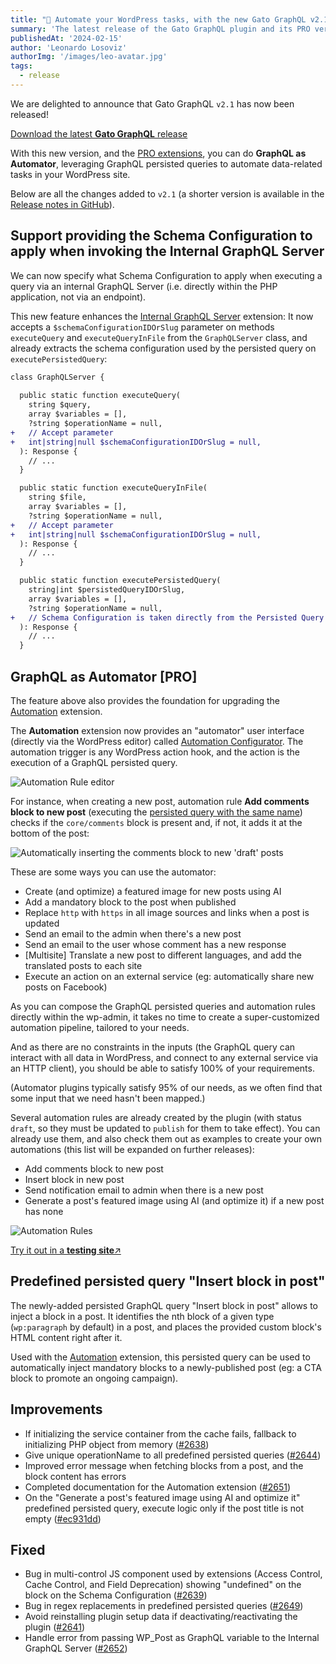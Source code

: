 ```yaml
---
title: "🚀 Automate your WordPress tasks, with the new Gato GraphQL v2.1"
summary: 'The latest release of the Gato GraphQL plugin and its PRO version brings an "automator" interface, to automatically execute GraphQL persisted queries when some event happens in the WordPress site'
publishedAt: '2024-02-15'
author: 'Leonardo Losoviz'
authorImg: '/images/leo-avatar.jpg'
tags:
  - release
---
```


We are delighted to announce that Gato GraphQL `v2.1` has now been released!

<p class="[ p-name text-center ]">
    <a class="[ button bigger rounded ]" href="https://downloads.wordpress.org/plugin/gatographql.latest-stable.zip" download>Download the latest <strong>Gato GraphQL</strong> release</a>
</p>

With this new version, and the [PRO extensions](/bundles/all-in-one-toolbox-for-wordpress/), you can do **GraphQL as Automator**, leveraging GraphQL persisted queries to automate data-related tasks in your WordPress site.

Below are all the changes added to `v2.1` (a shorter version is available in the [Release notes in GitHub](https://github.com/GatoGraphQL/GatoGraphQL/releases/tag/2.1.0)).

## Support providing the Schema Configuration to apply when invoking the Internal GraphQL Server

We can now specify what Schema Configuration to apply when executing a query via an internal GraphQL Server (i.e. directly within the PHP application, not via an endpoint).

This new feature enhances the [Internal GraphQL Server](https://gatographql.com/extensions/) extension: It now accepts a `$schemaConfigurationIDOrSlug` parameter on methods `executeQuery` and `executeQueryInFile` from the `GraphQLServer` class, and already extracts the schema configuration used by the persisted query on `executePersistedQuery`:

```diff
class GraphQLServer {
  
  public static function executeQuery(
    string $query,
    array $variables = [],
    ?string $operationName = null,
+   // Accept parameter 
+   int|string|null $schemaConfigurationIDOrSlug = null,
  ): Response {
    // ...
  }

  public static function executeQueryInFile(
    string $file,
    array $variables = [],
    ?string $operationName = null,
+   // Accept parameter 
+   int|string|null $schemaConfigurationIDOrSlug = null,
  ): Response {
    // ...
  }

  public static function executePersistedQuery(
    string|int $persistedQueryIDOrSlug,
    array $variables = [],
    ?string $operationName = null,
+   // Schema Configuration is taken directly from the Persisted Query
  ): Response {
    // ...
  }
```

## GraphQL as Automator [PRO]

The feature above also provides the foundation for upgrading the [Automation](https://gatographql.com/extensions/automation/) extension.

The **Automation** extension now provides an "automator" user interface (directly via the WordPress editor) called [Automation Configurator](https://gatographql.com/extensions/automation/#heading-automation-configurator). The automation trigger is any WordPress action hook, and the action is the execution of a GraphQL persisted query.

<div class="img-width-1024" markdown="1">

![Automation Rule editor](/assets/extensions/upstream-pro/automation-rule-editor.png "Automation Rule editor")

</div>

For instance, when creating a new post, automation rule **Add comments block to new post** (executing the [persisted query with the same name](/library/add-a-mandatory-comments-block-to-post/)) checks if the `core/comments` block is present and, if not, it adds it at the bottom of the post:

<div class="img-width-640" markdown="1">

![Automatically inserting the comments block to new 'draft' posts](/assets/extensions/upstream-pro/automation-rule-insert-mandatory-comments-block.gif "Automatically inserting the comments block to new 'draft' posts")

</div>

These are some ways you can use the automator:

- Create (and optimize) a featured image for new posts using AI
- Add a mandatory block to the post when published
- Replace `http` with `https` in all image sources and links when a post is updated
- Send an email to the admin when there's a new post
- Send an email to the user whose comment has a new response
- [Multisite] Translate a new post to different languages, and add the translated posts to each site
- Execute an action on an external service (eg: automatically share new posts on Facebook)

As you can compose the GraphQL persisted queries and automation rules directly within the wp-admin, it takes no time to create a super-customized automation pipeline, tailored to your needs.

And as there are no constraints in the inputs (the GraphQL query can interact with all data in WordPress, and connect to any external service via an HTTP client), you should be able to satisfy 100% of your requirements.

(Automator plugins typically satisfy 95% of our needs, as we often find that some input that we need hasn't been mapped.)

Several automation rules are already created by the plugin (with status `draft`, so they must be updated to `publish` for them to take effect). You can already use them, and also check them out as examples to create your own automations (this list will be expanded on further releases):

- Add comments block to new post
- Insert block in new post
- Send notification email to admin when there is a new post
- Generate a post's featured image using AI (and optimize it) if a new post has none

<div class="img-width-1024" markdown="1">

![Automation Rules](/assets/extensions/upstream-pro/automation-rules.png "Automation Rules")

</div>

<p class="[ p-name text-center ]">
    <a class="[ button bigger rounded alternate ]" href="https://app.instawp.io/launch?t=gatographql-demo&d=v2" target="_blank">Try it out in a <strong>testing site</strong>↗</a>
</p>

## Predefined persisted query "Insert block in post"

The newly-added persisted GraphQL query "Insert block in post" allows to inject a block in a post. It identifies the nth block of a given type (`wp:paragraph` by default) in a post, and places the provided custom block's HTML content right after it.

Used with the [Automation](https://gatographql.com/extensions/automation/) extension, this persisted query can be used to automatically inject mandatory blocks to a newly-published post (eg: a CTA block to promote an ongoing campaign).

## Improvements

- If initializing the service container from the cache fails, fallback to initializing PHP object from memory ([#2638](https://github.com/GatoGraphQL/GatoGraphQL/pull/2638))
- Give unique operationName to all predefined persisted queries ([#2644](https://github.com/GatoGraphQL/GatoGraphQL/pull/2644))
- Improved error message when fetching blocks from a post, and the block content has errors
- Completed documentation for the Automation extension ([#2651](https://github.com/GatoGraphQL/GatoGraphQL/pull/2651))
- On the "Generate a post's featured image using AI and optimize it" predefined persisted query, execute logic only if the post title is not empty ([#ec931dd](https://github.com/GatoGraphQL/GatoGraphQL/commit/ec931dd))

## Fixed

- Bug in multi-control JS component used by extensions (Access Control, Cache Control, and Field Deprecation) showing "undefined" on the block on the Schema Configuration ([#2639](https://github.com/GatoGraphQL/GatoGraphQL/pull/2639))
- Bug in regex replacements in predefined persisted queries ([#2649](https://github.com/GatoGraphQL/GatoGraphQL/pull/2649))
- Avoid reinstalling plugin setup data if deactivating/reactivating the plugin ([#2641](https://github.com/GatoGraphQL/GatoGraphQL/pull/2641))
- Handle error from passing WP_Post as GraphQL variable to the Internal GraphQL Server ([#2652](https://github.com/GatoGraphQL/GatoGraphQL/pull/2652))
